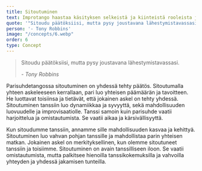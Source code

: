 ```yaml
---
title: Sitoutuminen
text: Improtango haastaa käsityksen selkeistä ja kiinteistä rooleista ja näin molemmille tanssijalle avautuu pääsy luomisen rooliin ja antaa tanssin syntyä orgaanisesti itsestään. Tanssi kehittyy jatkuvassa energianvaihdossa, jossa kumpikaan tanssija ei ohjaa eikä seuraa, vaan pikemminkin löytää tanssin heidän yhteytensä sujuvuudesta.
quote: '"Sitoudu päätöksiisi, mutta pysy joustavana lähestymistavassasi."'
person: '- Tony Robbins'
image: "/concepts/6.webp"
order: 6
type: Concept
---
```


>Sitoudu päätöksiisi, mutta pysy joustavana lähestymistavassasi.
>
><cite>- Tony Robbins</cite>

Parisuhdetangossa sitoutuminen on yhdessä tehty päätös. Sitoutumalla yhteen askeleeseen kerrallaan, pari luo yhteisen päämäärän ja tavoitteen. He luottavat toisiinsa ja tietävät, että jokainen askel on tehty yhdessä. Sitoutuminen tanssiin luo dynamiikkaa ja syvyyttä, sekä mahdollisuuden luovuudelle ja improvisaatiolle. Tanssi samoin kuin parisuhde vaatii harjoittelua ja omistautumista. Se vaatii aikaa ja kärsivällisyyttä. 

Kun sitoudumme tanssiin, annamme sille mahdollisuuden kasvaa ja kehittyä. Sitoutuminen luo vahvan pohjan tanssille ja mahdollistaa parin yhteisen matkan. Jokainen askel on merkityksellinen, kun olemme sitoutuneet tanssiin ja toisiimme. Sitoutuminen on avain tanssilliseen iloon. Se vaatii omistautumista, mutta palkitsee hienoilla tanssikokemuksilla ja vahvoilla yhteyden ja yhdessä jakamisen tunteilla.